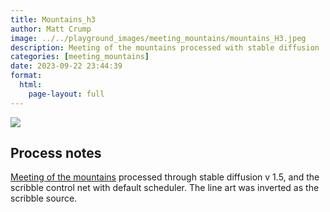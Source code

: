 ```yaml
---
title: Mountains_h3
author: Matt Crump
image: ../../playground_images/meeting_mountains/mountains_H3.jpeg
description: Meeting of the mountains processed with stable diffusion
categories: [meeting_mountains]
date: 2023-09-22 23:44:39
format:
  html:
    page-layout: full
---
```


![](../../playground_images/meeting_mountains/mountains_H3.jpeg)

## Process notes

[Meeting of the mountains](https://www.crumplab.com/things/things/Colorlands/Meeting_Of_The_Mountains.html) processed through stable diffusion v 1.5, and the scribble control net with default scheduler. The line art was inverted as the scribble source.

